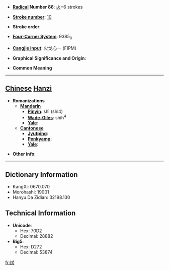 * '''[[Wiktionary:Chinese radical index| Radical]] Number 86''': [[Wiktionary:Chinese radical index 火|火]]+6 strokes

* '''[[Wiktionary:Chinese total strokes index|Stroke number]]''': [[Wiktionary:Chinese total strokes index 10|10]]

* '''Stroke order''': 

* '''[[Wiktionary:Chinese four corner index|Four-Corner System]]''': 9385<sub>0</sub>

* '''[[Wiktionary:Chinese Cangjie index|Cangjie input]]''': 火戈心一 (FIPM)

* '''Graphical Significance and Origin''': 

* '''Common Meaning'''

----

== [[Chinese]] [[Hanzi]] ==

* '''Romanizations'''
** '''[[Mandarin]]'''
*** '''[[Pinyin]]''': shì (shi4)
*** '''[[Wade-Giles]]''': shih<sup>4</sup>
*** '''[[Yale]]''': 
** '''[[Cantonese]]'''
*** '''[[Jyutping]]''':
*** '''[[Penkyamp]]''': 
*** '''[[Yale]]''': 

* '''Other info''': 

----

== Dictionary Information ==

* KangXi: 0670.070
* Morohashi: 19001
* Hanyu Da Zidian: 32198.130

== Technical Information ==

* '''Unicode''':
** Hex: 70D2
** Decimal: 28882
* '''Big5''':
** Hex: D272
** Decimal: 53874

[[fr:烒]]